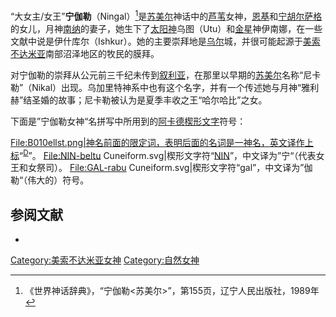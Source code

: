 {{noteTA
|1=zh-cn:苏美尔; zh-tw:蘇美;
|2=zh-cn:勒; zh-tw:爾;
}}
{{Mesopotamian myth|expanded=3}}

“大女主/女王”'''宁伽勒'''（Ningal）<ref>《世界神话辞典》，“宁伽勒<苏美尔>”，第155页，辽宁人民出版社，1989年</ref>是[[苏美尔|苏美尔]]神话中的[[芦苇|芦苇]]女神，[[恩基|恩基]]和[[宁胡尔萨格|宁胡尔萨格]]的女儿，月神[[南纳|南纳]]的妻子，她生下了[[太阳神|太阳神]]乌图（Utu）和[[金星|金星]]神伊南娜，在一些文献中说是伊什库尔（Ishkur）。她的主要崇拜地是[[乌尔|乌尔]]城，并很可能起源于[[美索不达米亚|美索不达米亚]]南部沼泽地区的牧民的膜拜。

对宁伽勒的崇拜从公元前三千纪未传到[[叙利亚|叙利亚]]，在那里以早期的[[苏美尔|苏美尔]]名称“尼卡勒”（Nikal）出现。乌加里特神系中也有这个名字，并有一个传述她与月神“雅利赫”结圣婚的故事；尼卡勒被认为是夏季丰收之王“哈尔哈比”之女。

下面是”宁伽勒女神“名拼写中所用到的[[阿卡德|阿卡德]][[楔形文字|楔形文字]]符号：
<gallery>
File:B010ellst.png|神名前面的限定词，表明后面的名词是一神名，英文译作上标“<sup>[[Dingir|D]]</sup>”。
File:NIN-beltu Cuneiform.svg|楔形文字符“[[NIN|NIN]]”，中文译为”宁“（代表女王和女祭司）。
File:GAL-rabu Cuneiform.svg|楔形文字符“gal”，中文译为”伽勒“（伟大的）符号。
</gallery>

== 参阅文献 ==
{{Reflist}}
* {{cite book|first= 迈克尔 |last=乔丹|title=神祇百科|publisher=凯尔-凯西有限公司|year= 2002年}}

[[Category:美索不达米亚女神|Category:美索不达米亚女神]]
[[Category:自然女神|Category:自然女神]]